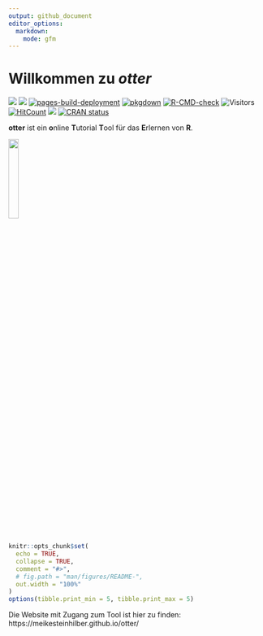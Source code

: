 ```yaml
---
output: github_document
editor_options:
  markdown:
    mode: gfm
---
```


# Willkommen zu *otter*

<!-- badges: start -->
![](https://img.shields.io/github/r-package/v/MeikeSteinhilber/otter)
![](https://img.shields.io/github/license/MeikeSteinhilber/otter)
[![pages-build-deployment](https://github.com/MeikeSteinhilber/otter/actions/workflows/pages/pages-build-deployment/badge.svg)](https://github.com/MeikeSteinhilber/otter/actions/workflows/pages/pages-build-deployment)
[![pkgdown](https://github.com/MeikeSteinhilber/otter/actions/workflows/pkgdown.yaml/badge.svg)](https://github.com/MeikeSteinhilber/otter/actions/workflows/pkgdown.yaml)
[![R-CMD-check](https://github.com/MeikeSteinhilber/otter/actions/workflows/R-CMD-check-windows-macOs.yaml/badge.svg)](https://github.com/MeikeSteinhilber/otter/actions/workflows/R-CMD-check-windows-macOs.yaml)
![Visitors](https://api.visitorbadge.io/api/combined?path=https%3A%2F%2Fgithub.com%2FMeikeSteinhilber%2Fsprtt&label=GitHub%20Hits&countColor=%2337d67a&style=flat&labelStyle=none)
[![HitCount](https://hits.dwyl.com/MeikeSteinhilber/otter.svg)](https://hits.dwyl.com/MeikeSteinhilber/otter)
![](https://img.shields.io/github/commit-activity/y/MeikeSteinhilber/otter)
[![CRAN status](https://www.r-pkg.org/badges/version/otter)](https://cran.r-project.org/package=otter)


<!-- badges: end -->

**otter** ist ein **o**nline **T**utorial **T**ool für das **E**rlernen von **R**.

![](man/figures/otteR_pink.png){width="20%"}

```r
knitr::opts_chunk$set(
  echo = TRUE,
  collapse = TRUE,
  comment = "#>",
  # fig.path = "man/figures/README-",
  out.width = "100%"
)
options(tibble.print_min = 5, tibble.print_max = 5)
```

Die Website mit Zugang zum Tool ist hier zu finden: https://meikesteinhilber.github.io/otter/


